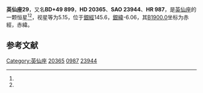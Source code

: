 {{Starbox begin
| name = 英仙座29
}}
{{Starbox observe
| epoch = [[J2000.0|J2000.0]]
| constell = [[英仙座|英仙座]]<ref name=SIMBAD>{{cite web
 | url=http://simbad.u-strasbg.fr/simbad/sim-id?Ident=HR+987
 | title=Pulsating variable Star
 | publisher=Centre de Données astronomiques de Strasbourg
 | work=SIMBAD
 | accessdate=2012-07-13
 | archive-date=2016-03-16
 | archive-url=https://web.archive.org/web/20160316225211/http://simbad.u-strasbg.fr/simbad/sim-id?Ident=HR+987
 | dead-url=no
 }}</ref><ref name=DATA>{{cite web
 | url=http://vizier.u-strasbg.fr/viz-bin/VizieR-5?-out.add=.&-source=5050&-corr=PK=HR&-out.max=9999&HR=987
 | title=VizieR Detailed Page
 | accessdate=2012-07-13
 | archive-date=2016-03-05
 | archive-url=https://web.archive.org/web/20160305012533/http://vizier.u-strasbg.fr/viz-bin/VizieR-5?-out.add=.&-source=5050&-corr=PK=HR&-out.max=9999&HR=987
 | dead-url=no
 }}</ref>
| 星官 = 
| ra = {{RA|3|18|37.8}}<ref name=SIMBAD /><ref name=DATA />
| dec = {{DEC|+50|13|20}}<ref name=SIMBAD /><ref name=DATA />
| appmag_v = 5.15<ref name=SIMBAD /><ref name=DATA />
}}
{{Starbox character
| class = B3V<ref name=SIMBAD /><ref name=DATA />
| b-v = -0.06<ref name=SIMBAD /><ref name=DATA />
| u-b = -0.56<ref name=SIMBAD /><ref name=DATA />
| r-i = <ref name=SIMBAD /><ref name=DATA />
| variable = 
}}
{{Starbox astrometry
| radial_v = -0.56
| prop_mo_ra = -4
| parallax = 
| p_error = 
}}
{{Starbox catalog
| names =BD+49 899，[[SAO星表|SAO]] 23944，[[HD星表|HD]] 20365，[[HR星表|HR]] 987}}
{{Starbox reference |Simbad=HR+987}}
{{Starbox end}}

'''英仙座29'''，又名'''BD+49 899'''，'''HD 20365'''、'''SAO 23944'''、'''HR 987'''，是[[英仙座|英仙座]]的一颗恒星<ref name=SIMBAD /><ref name=DATA />，视星等为5.15，位于[[銀道座標系|銀經]]145.6，[[銀道座標系|銀緯]]-6.06，其[[B1900.0|B1900.0]]坐标为赤經{{RA|3|11|30.2}}，赤緯{{DEC|+49|-6.06|21}}。

== 参考文献 ==
{{reflist}}

{{star-stub}}

{{英仙座恒星}}
{{星官|天船|9|10}}
[[Category:英仙座|Category:英仙座]]
[[Category:HD和HDE天體|20365]]
[[Category:HR天體|0987]]
[[Category:SAO天體|23944]]